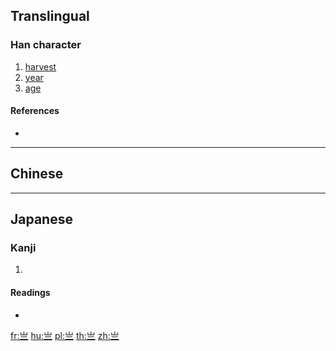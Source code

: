 {{character info/new}}
{{also|歲}}<!-- may be replaced by zh-forms -->
==Translingual==

===Han character===
{{Han char|rn=7|rad=二|as=03|sn=5|four=22101|canj=UMM|ids=⿱山二}}

# [[harvest]]
# [[year]]
# [[age]]

====References====
* {{Han ref|kx=0087.030|dkj=00261|dj=0183.070|hdz=10760.050|uh=4E97|ud=20119}}

----

==Chinese==
{{zh-see|歲|v}}

----

==Japanese==
{{attention|ja|More research is needed on this character's use in Japanese}}

===Kanji===
{{ja-kanji|grade=uc|rs=二03}}

# {{alternative form of|歳|lang=ja}}

====Readings====
* {{ja-readings|on=[[さい]] (sai), [[せい]] (sei)|kun=[[とし]] (toshi), [[よわい]] (yowai)}}

[[fr:亗]]
[[hu:亗]]
[[pl:亗]]
[[th:亗]]
[[zh:亗]]